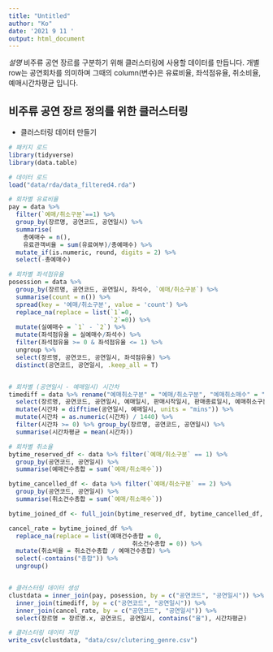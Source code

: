 ---
title: "Untitled"
author: "Ko"
date: '2021 9 11 '
output: html_document
---

*설명*
비주류 공연 장르를 구분하기 위해 클러스터링에 사용할 데이터를 만듭니다.
개별 row는 공연회차를 의미하며 그때의 column(변수)은 유료비율, 좌석점유율, 취소비율, 예매시간차평균 입니다.

## 비주류 공연 장르 정의를 위한 클러스터링
* 클러스터링 데이터 만들기
```{r}
# 패키지 로드
library(tidyverse)
library(data.table)

# 데이터 로드
load("data/rda/data_filtered4.rda")
```


```{r}
# 회차별 유료비율
pay = data %>%
  filter(`예매/취소구분`==1) %>% 
  group_by(장르명, 공연코드, 공연일시) %>% 
  summarise(
    총예매수 = n(),
    유료관객비율 = sum(유료여부)/총예매수) %>%
  mutate_if(is.numeric, round, digits = 2) %>% 
  select(-총예매수)

# 회차별 좌석점유율
posession = data %>%
  group_by(장르명, 공연코드, 공연일시, 좌석수, `예매/취소구분`) %>%
  summarise(count = n()) %>%
  spread(key = '예매/취소구분', value = 'count') %>% 
  replace_na(replace = list(`1`=0,
                            `2`=0)) %>% 
  mutate(실예매수 = `1` - `2`) %>%
  mutate(좌석점유율 = 실예매수/좌석수) %>%
  filter(좌석점유율 >= 0 & 좌석점유율 <= 1) %>%
  ungroup %>% 
  select(장르명, 공연코드, 공연일시, 좌석점유율) %>% 
  distinct(공연코드, 공연일시, .keep_all = T)


# 회차별 (공연일시 - 예매일시) 시간차
timediff = data %>% rename("예매취소구분" = "예매/취소구분", "예매취소매수" = "예매/취소매수") %>% 
  select(장르명, 공연코드, 공연일시, 예매일시, 판매시작일시, 판매종료일시, 예매취소구분, 예매취소매수) %>% 
  mutate(시간차 = difftime(공연일시, 예매일시, units = "mins")) %>%
  mutate(시간차 = as.numeric(시간차) / 1440) %>% 
  filter(시간차 >= 0) %>% group_by(장르명, 공연코드, 공연일시) %>% 
  summarise(시간차평균 = mean(시간차))

# 회차별 취소율
bytime_reserved_df <- data %>% filter(`예매/취소구분` == 1) %>%
  group_by(공연코드, 공연일시) %>%
  summarise(예매건수총합 = sum(`예매/취소매수`))

bytime_cancelled_df <- data %>% filter(`예매/취소구분` == 2) %>%
  group_by(공연코드, 공연일시) %>%
  summarise(취소건수총합 = sum(`예매/취소매수`))

bytime_joined_df <- full_join(bytime_reserved_df, bytime_cancelled_df, by = c("공연코드", "공연일시"))

cancel_rate = bytime_joined_df %>% 
  replace_na(replace = list(예매건수총합 = 0,
                                  취소건수총합 = 0)) %>% 
  mutate(취소비율 = 취소건수총합 / 예매건수총합) %>% 
  select(-contains("총합")) %>% 
  ungroup()


# 클러스터링 데이터 생성
clustdata = inner_join(pay, posession, by = c("공연코드", "공연일시")) %>%
  inner_join(timediff, by = c("공연코드", "공연일시")) %>% 
  inner_join(cancel_rate, by = c("공연코드", "공연일시")) %>% 
  select(장르명 = 장르명.x, 공연코드, 공연일시, contains("율"), 시간차평균)

# 클러스터링 데이터 저장
write_csv(clustdata, "data/csv/clutering_genre.csv")
```
